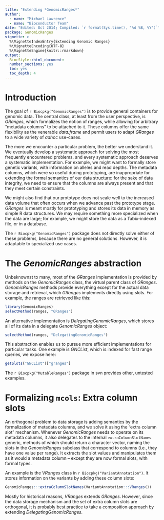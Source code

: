 ```yaml
---
title: "Extending *GenomicRanges*"
author:
  - name: "Michael Lawrence"
  - name: "Bioconductor Team"
date: "Edited: Oct 2014; Compiled: `r format(Sys.time(), '%d %B, %Y')`"
package: GenomicRanges
vignette: >
  %\VignetteIndexEntry{Extending Genomic Ranges}
  %\VignetteEncoding{UTF-8}
  %\VignetteEngine{knitr::rmarkdown}
output:
  BiocStyle::html_document:
  number_sections: yes
  toc: yes
  toc_depth: 4
---
```


# Introduction

The goal of `r Biocpkg("GenomicRanges")` is to provide general containers for
genomic data. The central class, at least from the user perspective, is
*GRanges*, which formalizes the notion of ranges, while allowing for arbitrary
"metadata columns" to be attached to it. These columns offer the same
flexibility as the venerable *data.frame* and permit users to adapt *GRanges* to
a wide variety of *adhoc* use-cases.

The more we encounter a particular problem, the better we understand it. We
eventually develop a systematic approach for solving the most frequently
encountered problems, and every systematic approach deserves a systematic
implementation. For example, we might want to formally store genetic variants,
with information on alleles and read depths. The metadata columns, which were so
useful during prototyping, are inappropriate for extending the formal semantics
of our data structure: for the sake of data integrity, we need to ensure that
the columns are always present and that they meet certain constraints.

We might also find that our prototype does not scale well to the increased data
volume that often occurs when we advance past the prototype stage. *GRanges* is
meant mostly for prototyping and stores its data in memory as simple R data
structures. We may require something more specialized when the data are large;
for example, we might store the data as a Tabix-indexed file, or in a database.

The `r Biocpkg("GenomicRanges")` package does not directly solve either of these
problems, because there are no general solutions. However, it is adaptable to
specialized use cases.

# The *GenomicRanges* abstraction

Unbeknownst to many, most of the *GRanges* implementation is provided by methods
on the *GenomicRanges* class, the virtual parent class of *GRanges*.
*GenomicRanges* methods provide everything except for the actual data storage
and retrieval, which *GRanges* implements directly using slots. For example, the
ranges are retrieved like this:

```r
library(GenomicRanges)
selectMethod(ranges, "GRanges")
```

An alternative implementation is *DelegatingGenomicRanges*, which stores all of its data in a delegate *GenomicRanges* object:

```r
selectMethod(ranges, "DelegatingGenomicRanges")
```

This abstraction enables us to pursue more efficient implementations for
particular tasks. One example is *GNCList*, which is indexed for fast range
queries, we expose here:

```r
getSlots("GNCList")["granges"]
```

The `r Biocpkg("MutableRanges")` package in svn provides other, untested
examples.

# Formalizing `mcols`: Extra column slots

An orthogonal problem to data storage is adding semantics by the formalization
of metadata columns, and we solve it using the "extra column slot" mechanism.
Whenever *GenomicRanges* needs to operate on its metadata columns, it also
delegates to the internal `extraColumnSlotNames` generic, methods of which
should return a character vector, naming the slots in the *GenomicRanges*
subclass that correspond to columns (i.e., they have one value per range). It
extracts the slot values and manipulates them as it would a metadata column --
except they are now formal slots, with formal types.

An example is the *VRanges* class in `r Biocpkg("VariantAnnotation")`. It stores
information on the variants by adding these column slots:

```r
GenomicRanges:::extraColumnSlotNames(VariantAnnotation:::VRanges())
```

Mostly for historical reasons, *VRanges* extends *GRanges*. However, since the
data storage mechanism and the set of extra column slots are orthogonal, it is
probably best practice to take a composition approach by extending
*DelegatingGenomicRanges*.
